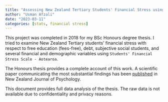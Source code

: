 ```yaml
---
title: "Assessing New Zealand Tertiary Students' Financial Stress using Students' Financial Stress Scale Aotearoa"
author: "Usman Afzali"
date: "2023-03-11"
categories: [stats, financial stress]
---
```


This project was completed in 2018 for my BSc Honours degree thesis. I tried to examine New Zealand Tertiary students' financial stress with respect to free education (fees-free), debt, subjective social students, and several financial and demographic variables using `Students' Financial Stress Scale - Aotearoa`.

The Honours thesis provides a complete account of this work. A scientific paper communicating the most substantial findings has been [published](https://www.usmanafzali.com/publications/2779-perception-of-financial-satisfaction-and-its-implications-for-free-first-year-education-in-new-zealand-university-students) in New Zealand Journal of Psychology.

This document provides full data analysis of the thesis. The raw data is not available due to confidentiality and privacy reasons.